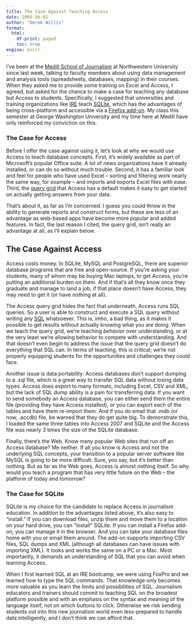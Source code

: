 ```yaml
---
title: The Case Against Teaching Access
date: 2009-06-02
author: "Derek Willis"
format:
  html:
    df-print: paged
    toc: true
engine: knitr
---
```


I've been at the [Medill School of Journalism](http://www.medill.northwestern.edu/) at Northwestern University since last week, talking to faculty members about using data management and analysis tools (spreadsheets, databases, mapping) in their courses. When they asked me to provide some training on Excel and Access, I agreed, but asked for the chance to make a case for teaching any database but Access to students. Specifically, I suggested that universities and training organizations like [IRE](http://www.ire.org/) teach [SQLite](http://www.sqlite.org/), which has the advantages of being cross-platform and accessible via a [Firefox add-on](https://addons.mozilla.org/en-US/firefox/addon/sqlite-manager/). My class this semester at George Washington University and my time here at Medill have only reinforced my conviction on this.

### The Case for Access

Before I offer the case against using it, let's look at why we would use Access to teach database concepts. First, it's widely available as part of Microsoft's popular Office suite. A lot of news organizations have it already installed, or can do so without much trouble. Second, it has a familiar look and feel for people who have used Excel – sorting and filtering work nearly the same way, for example – and imports and exports Excel files with ease. Third, the [query grid](http://web.archive.org/web/20090926193346/http://www.hostitwise.com/ms_access/microsoft_access_queries.html) that Access has a default makes it easy to get started on actually getting answers from your data.

That's about it, as far as I'm concerned. I guess you could throw in the ability to generate reports and construct forms, but these are less of an advantage as web-based apps have become more popular and added features. In fact, the last reason I cited, the query grid, isn't really an advantage at all, as I'll explain below.

## The Case Against Access

Access costs money. In SQLite, MySQL and PostgreSQL, there are superior database programs that are free and open-source. If you're asking your students, many of whom may be buying Mac laptops, to get Access, you're putting an additional burden on them. And if that's all they know once they graduate and manage to land a job, if that place doesn't have Access, they may need to get it (or have nothing at all).

The Access query grid hides the fact that underneath, Access runs SQL queries. So a user is able to construct and execute a SQL query without writing any [SQL](http://en.wikipedia.org/wiki/SQL) whatsoever. This is, imho, a bad thing, as it makes it possible to get results without actually knowing what you are doing. When we teach the query grid, we're teaching _behavior_ over understanding, or at the very least we're allowing behavior to compete with understanding. And that doesn't even begin to address the issue that the query grid doesn't do everything that SQL can. In terms of teaching, this is critical; we're not properly equipping students for the opportunities and challenges they could face.

Another issue is data portability: Access databases don't support dumping to a .sql file, which is a great way to transfer SQL data without losing data types. Access does export to many formats, including Excel, CSV and XML, but the lack of SQL dump ability is a pain for transferring data. If you want to send somebody an Access database, you can either send them the entire file (providing they have Access installed), or you can export each of the tables and have them re-import them. And if you do email that .mdb (or now, .accdb) file, be warned that they do get quite big. To demonstrate this, I loaded the same three tables into Access 2007 and SQLite and the Access file was nearly 3 times the size of the SQLite database.

Finally, there's the Web. Know many popular Web sites that run off an Access database? Me neither. If all you know is Access and not the underlying SQL concepts, your transition to a popular server software like MySQL is going to be more difficult. Sure, you say, but it's better than nothing. But as far as the Web goes, Access is almost nothing itself. So why would you teach a program that has very little future on the Web – the platform of today and tomorrow?

### The Case for SQLite

SQLite is my choice for the candidate to replace Access in journalism education. In addition to the advantages listed above, it's also easy to "install." If you can download files, unzip them and move them to a location on your hard drive, you can "install" SQLite. If you can install a Firefox add-on, you can manage it in the browser. And you can take your database files home with you or email them around. The add-on supports importing CSV files, SQL dumps and XML (although all databases can have issues with importing XML). It looks and works the same on a PC or a Mac. Most importantly, it demands an understanding of SQL that you can avoid when learning Access.

When I first learned SQL at an IRE bootcamp, we were using FoxPro and we learned how to type the SQL commands. That knowledge only becomes more valuable as you learn the limits and possibilities of SQL. Journalism educators and trainers should commit to teaching SQL on the broadest platform possible and with an emphasis on the syntax and meaning of the language itself, not on which buttons to click. Otherwise we risk sending students out into this new journalism world even less-prepared to handle data intelligently, and I don't think we can afford that.